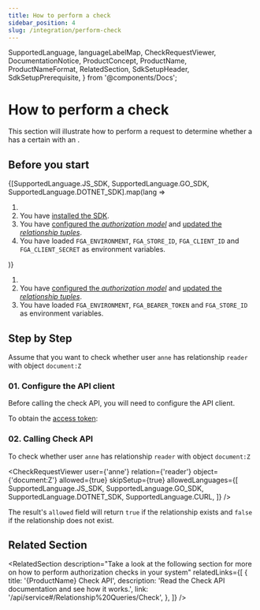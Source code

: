 ```yaml
---
title: How to perform a check
sidebar_position: 4
slug: /integration/perform-check
---
```


  SupportedLanguage,
  languageLabelMap,
  CheckRequestViewer,
  DocumentationNotice,
  ProductConcept,
  ProductName,
  ProductNameFormat,
  RelatedSection,
  SdkSetupHeader,
  SdkSetupPrerequisite,
} from '@components/Docs';

# How to perform a check

<DocumentationNotice />

This section will illustrate how to perform a <ProductConcept section="what-is-a-check-request" linkName="check" /> request to determine whether a <ProductConcept section="what-is-a-user" linkName="user" /> has a certain <ProductConcept section="what-is-a-relationship" linkName="relationship" /> with an <ProductConcept section="what-is-an-object" linkName="object" />.

## Before you start

<Tabs groupId="languages">
{[SupportedLanguage.JS_SDK, SupportedLanguage.GO_SDK, SupportedLanguage.DOTNET_SDK].map(lang =>
<TabItem value={lang} label={languageLabelMap.get(lang)}>

1. <SdkSetupPrerequisite />
2. You have [installed the SDK](./install-sdk.mdx).
3. You have [configured the _authorization model_](../modeling) and [updated the _relationship tuples_](./update-tuples.mdx).
4. You have loaded `FGA_ENVIRONMENT`, `FGA_STORE_ID`, `FGA_CLIENT_ID` and `FGA_CLIENT_SECRET` as environment variables.

</TabItem>
)}
<TabItem value={SupportedLanguage.CURL} label={languageLabelMap.get(SupportedLanguage.CURL)}>

1. <SdkSetupPrerequisite />
2. You have [configured the _authorization model_](../modeling) and [updated the _relationship tuples_](./update-tuples.mdx).
3. You have loaded `FGA_ENVIRONMENT`, `FGA_BEARER_TOKEN` and `FGA_STORE_ID` as environment variables.

</TabItem>
</Tabs>

## Step by Step

Assume that you want to check whether user `anne` has relationship `reader` with object `document:Z`

### 01. Configure the <ProductName format={ProductNameFormat.ShortForm}/> API client

Before calling the check API, you will need to configure the API client.

<Tabs groupId="languages">
<TabItem value={SupportedLanguage.JS_SDK} label={languageLabelMap.get(SupportedLanguage.JS_SDK)}>

<SdkSetupHeader lang={SupportedLanguage.JS_SDK} />

</TabItem>
<TabItem value={SupportedLanguage.GO_SDK} label={languageLabelMap.get(SupportedLanguage.GO_SDK)}>

<SdkSetupHeader lang={SupportedLanguage.GO_SDK} />

</TabItem>
<TabItem value={SupportedLanguage.DOTNET_SDK} label={languageLabelMap.get(SupportedLanguage.DOTNET_SDK)}>

<SdkSetupHeader lang={SupportedLanguage.DOTNET_SDK} />

</TabItem>
<TabItem value={SupportedLanguage.CURL} label={languageLabelMap.get(SupportedLanguage.CURL)}>

To obtain the [access token](https://auth0.com/docs/authorization/flows/call-your-api-using-the-client-credentials-flow):

<SdkSetupHeader lang={SupportedLanguage.CURL} />

</TabItem>
</Tabs>

### 02. Calling Check API

To check whether user `anne` has relationship `reader` with object `document:Z`

<CheckRequestViewer
  user={'anne'}
  relation={'reader'}
  object={'document:Z'}
  allowed={true}
  skipSetup={true}
  allowedLanguages={[
    SupportedLanguage.JS_SDK,
    SupportedLanguage.GO_SDK,
    SupportedLanguage.DOTNET_SDK,
    SupportedLanguage.CURL,
  ]}
/>

The result's `allowed` field will return `true` if the relationship exists and `false` if the relationship does not exist.

## Related Section

<RelatedSection
  description="Take a look at the following section for more on how to perform authorization checks in your system"
  relatedLinks={[
    {
      title: '{ProductName} Check API',
      description: 'Read the Check API documentation and see how it works.',
      link: '/api/service#/Relationship%20Queries/Check',
    },
  ]}
/>